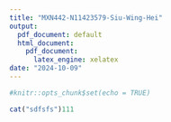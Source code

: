 ```yaml
---
title: "MXN442-N11423579-Siu-Wing-Hei"
output:
  pdf_document: default
  html_document:
    pdf_document:
      latex_engine: xelatex
date: "2024-10-09"
---
```



```r
#knitr::opts_chunk$set(echo = TRUE)
```


```r
cat("sdfsfs")111
```

